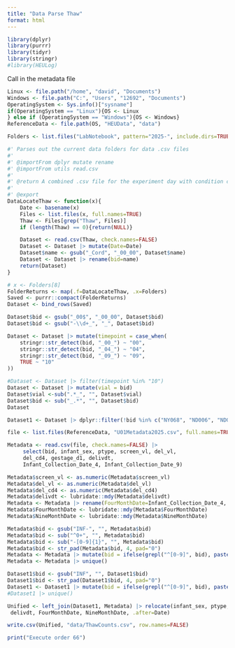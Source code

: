 ```yaml
---
title: "Data Parse Thaw"
format: html
---
```



```r
library(dplyr)
library(purrr)
library(tidyr)
library(stringr)
#library(HEULog)
```

Call in the metadata file
```r
Linux <- file.path("/home", "david", "Documents")
Windows <- file.path("C:", "Users", "12692", "Documents")
OperatingSystem <- Sys.info()["sysname"]
if(OperatingSystem == "Linux"){OS <- Linux
} else if (OperatingSystem == "Windows"){OS <- Windows}
ReferenceData <- file.path(OS, "HEUData", "data")
```

```r
Folders <- list.files("LabNotebook", pattern="2025-", include.dirs=TRUE, full.names=TRUE)
```

```r
#' Parses out the current data folders for data .csv files
#' 
#' @importFrom dplyr mutate rename
#' @importFrom utils read.csv
#' 
#' @return A combined .csv file for the experiment day with condition column
#' 
#' @export
DataLocateThaw <- function(x){
    Date <- basename(x)
    Files <- list.files(x, full.names=TRUE)
    Thaw <- Files[grep("Thaw", Files)]
    if (length(Thaw) == 0){return(NULL)}

    Dataset <- read.csv(Thaw, check.names=FALSE)
    Dataset <- Dataset |> mutate(Date=Date)
    Dataset$name <- gsub("_Cord", "_00_00", Dataset$name)
    Dataset <- Dataset |> rename(bid=name)
    return(Dataset)
}
```

```r
# x <- Folders[8]
FolderReturns <- map(.f=DataLocateThaw, .x=Folders)
Saved <- purrr::compact(FolderReturns)
Dataset <- bind_rows(Saved)
```

```r
Dataset$bid <- gsub("_00$", "_00_00", Dataset$bid)
Dataset$bid <- gsub("-\\d+_", "_", Dataset$bid)

Dataset <- Dataset |> mutate(timepoint = case_when(
    stringr::str_detect(bid, "_00_") ~ "00",
    stringr::str_detect(bid, "_04_") ~ "04",
    stringr::str_detect(bid, "_09_") ~ "09",
    TRUE ~ "10"
))

#Dataset <- Dataset |> filter(timepoint %in% "10")
Dataset <- Dataset |> mutate(vial = bid)
Dataset$vial <-sub(".*_", "", Dataset$vial)
Dataset$bid <- sub("_.*", "", Dataset$bid)
Dataset
````


```r
Dataset1 <- Dataset |> dplyr::filter(!bid %in% c("NY068", "ND006", "ND050"))

file <- list.files(ReferenceData, "U01Metadata2025.csv", full.names=TRUE)

Metadata <- read.csv(file, check.names=FALSE) |>
     select(bid, infant_sex, ptype, screen_vl, del_vl,
     del_cd4, gestage_d1, delivdt, 
     Infant_Collection_Date_4, Infant_Collection_Date_9)

Metadata$screen_vl <- as.numeric(Metadata$screen_vl)
Metadata$del_vl <- as.numeric(Metadata$del_vl)
Metadata$del_cd4 <- as.numeric(Metadata$del_cd4)
Metadata$delivdt <- lubridate::mdy(Metadata$delivdt)
Metadata <- Metadata |> rename(FourMonthDate=Infant_Collection_Date_4, NineMonthDate=Infant_Collection_Date_9)
Metadata$FourMonthDate <- lubridate::mdy(Metadata$FourMonthDate)
Metadata$NineMonthDate <- lubridate::mdy(Metadata$NineMonthDate)

Metadata$bid <- gsub("INF-", "", Metadata$bid)
Metadata$bid <- sub("^0+", "", Metadata$bid)
Metadata$bid <- sub("-[0-9]{1}", "", Metadata$bid)
Metadata$bid <- str_pad(Metadata$bid, 4, pad="0")
Metadata <- Metadata |> mutate(bid = ifelse(grepl("^[0-9]", bid), paste0("INF", bid), bid))
Metadata <- Metadata |> unique()

Dataset1$bid <- gsub("INF", "", Dataset1$bid)
Dataset1$bid <- str_pad(Dataset1$bid, 4, pad="0")
Dataset1 <- Dataset1 |> mutate(bid = ifelse(grepl("^[0-9]", bid), paste0("INF", bid), bid))
#Dataset1 |> unique()

Unified <- left_join(Dataset1, Metadata) |> relocate(infant_sex, ptype, screen_vl, del_vl, del_cd4, gestage_d1,
 delivdt, FourMonthDate, NineMonthDate, .after=Date)

write.csv(Unified, "data/ThawCounts.csv", row.names=FALSE)
```

```r
print("Execute order 66")
```

